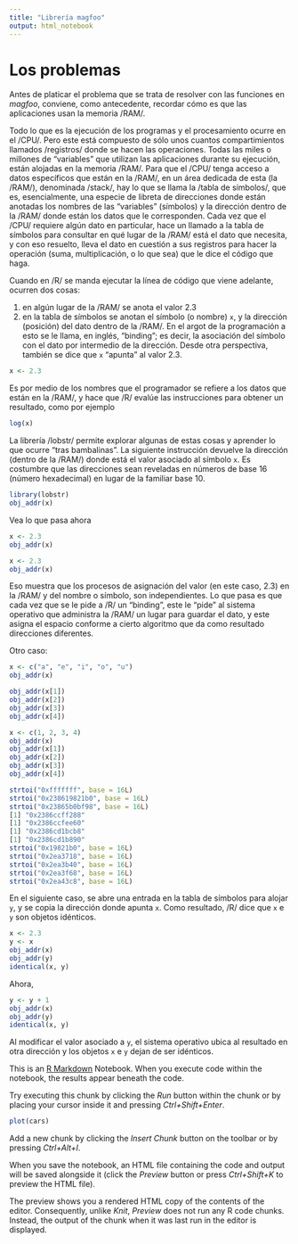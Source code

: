 ```yaml
---
title: "Librería magfoo"
output: html_notebook
---
```


# Los problemas

Antes de platicar el problema que se trata de resolver con las funciones en *magfoo*, conviene, como antecedente, recordar cómo es que las aplicaciones usan la memoria /RAM/.

Todo lo que es la ejecución de los programas y el procesamiento ocurre en el /CPU/. Pero este está compuesto de sólo unos cuantos compartimientos llamados /registros/ donde se hacen las operaciones. Todas las miles o millones de "variables" que utilizan las aplicaciones durante su ejecución, están alojadas en la memoria /RAM/. Para que el /CPU/ tenga acceso a datos específicos que están en la /RAM/, en un área dedicada de esta (la /RAM/), denominada /stack/, hay lo que se llama la /tabla de símbolos/, que es, esencialmente, una especie de libreta de direcciones donde están anotadas los nombres de las "variables" (símbolos) y la dirección dentro de la /RAM/ donde están los datos que le corresponden. Cada vez que el /CPU/ requiere algún dato en particular, hace un llamado a la tabla de símbolos para consultar en qué lugar de la /RAM/ está el dato que necesita, y con eso resuelto, lleva el dato en cuestión a sus registros para hacer la operación (suma, multiplicación, o lo que sea) que le dice el código que haga.

Cuando en /R/ se manda ejecutar la línea de código que viene adelante, ocurren dos cosas:

1. en algún lugar de la /RAM/ se anota el valor 2.3
2. en la tabla de símbolos se anotan el símbolo (o nombre) `x`, y la dirección (posición) del dato dentro de la /RAM/. En el argot de la programación a esto se le llama, en inglés, "binding"; es decir, la asociación del símbolo con el dato por intermedio de la dirección. Desde otra perspectiva, también se dice que `x` "apunta" al valor 2.3.

```r
x <- 2.3
```

Es por medio de los nombres que el programador se refiere a los datos que están en la /RAM/, y hace que /R/ evalúe las instrucciones para obtener un resultado, como por ejemplo

```r
log(x)
```

La librería /lobstr/ permite explorar algunas de estas cosas y aprender lo que ocurre "tras bambalinas". La siguiente instrucción devuelve la dirección (dentro de la /RAM/) donde está el valor asociado al símbolo `x`. Es costumbre que las direcciones sean reveladas en números de base 16 (número hexadecimal) en lugar de la familiar base 10.

```r
library(lobstr)
obj_addr(x)
```

Vea lo que pasa ahora

```r
x <- 2.3
obj_addr(x)

x <- 2.3
obj_addr(x)
```

Eso muestra que los procesos de asignación del valor (en este caso, 2.3) en la /RAM/ y del nombre o símbolo, son independientes. Lo que pasa es que cada vez que se le pide a /R/ un "binding", este le "pide" al sistema operativo que administra la /RAM/ un lugar para guardar el dato, y este asigna el espacio conforme a cierto algoritmo que da como resultado direcciones diferentes.

Otro caso:
```r
x <- c("a", "e", "i", "o", "u")
obj_addr(x)

obj_addr(x[1])
obj_addr(x[2])
obj_addr(x[3])
obj_addr(x[4])
```

```r
x <- c(1, 2, 3, 4)
obj_addr(x)
obj_addr(x[1])
obj_addr(x[2])
obj_addr(x[3])
obj_addr(x[4])
```
```r
strtoi("0xfffffff", base = 16L)
strtoi("0x238619821b0", base = 16L)
strtoi("0x23865b0bf98", base = 16L)
[1] "0x2386ccff288"
[1] "0x2386ccfee60"
[1] "0x2386cd1bcb8"
[1] "0x2386cd1b890"
strtoi("0x19821b0", base = 16L)
strtoi("0x2ea3718", base = 16L)
strtoi("0x2ea3b40", base = 16L)
strtoi("0x2ea3f68", base = 16L)
strtoi("0x2ea43c8", base = 16L)
```

En el siguiente caso, se abre una entrada en la tabla de símbolos para alojar `y`, y se copia la dirección donde apunta `x`. Como resultado, /R/ dice que `x` e `y` son objetos idénticos.
```r
x <- 2.3
y <- x
obj_addr(x)
obj_addr(y)
identical(x, y)
```

Ahora,
```r
y <- y + 1
obj_addr(x)
obj_addr(y)
identical(x, y)
```

Al modificar el valor asociado a `y`, el sistema operativo ubica al resultado en otra dirección y los objetos `x` e `y` dejan de ser idénticos.




This is an [R Markdown](http://rmarkdown.rstudio.com) Notebook. When you execute code within the notebook, the results appear beneath the code. 

Try executing this chunk by clicking the *Run* button within the chunk or by placing your cursor inside it and pressing *Ctrl+Shift+Enter*. 

```r
plot(cars)
```

Add a new chunk by clicking the *Insert Chunk* button on the toolbar or by pressing *Ctrl+Alt+I*.

When you save the notebook, an HTML file containing the code and output will be saved alongside it (click the *Preview* button or press *Ctrl+Shift+K* to preview the HTML file).

The preview shows you a rendered HTML copy of the contents of the editor. Consequently, unlike *Knit*, *Preview* does not run any R code chunks. Instead, the output of the chunk when it was last run in the editor is displayed.

